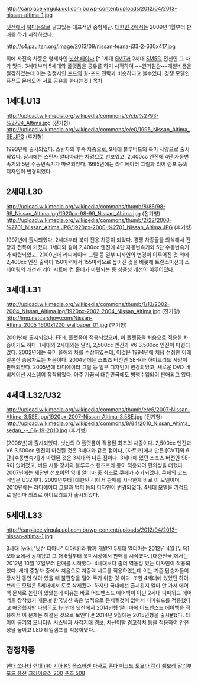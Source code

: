 http://carplace.virgula.uol.com.br/wp-content/uploads/2012/04/2013-nissan-altima-1.jpg

[[닛산]]에서 [[북미]]용으로 팔고있는 대표적인 중형세단. [[대한민국]]에서는 2009년 1월부터 판매를 하기 시작하였다.

http://s4.paultan.org/image/2013/09/nissan-teana-j33-2-630x417.jpg

위에 사진속 차종은 형제차인 [[닛산 티아나]].[* 1세대 [[SM7]]과 2세대 [[SM5]]의 전신인 그 차가 맞다. 3세대부터 5세대와 플랫폼을 공유를 하기 시작하여 ~~원가절감~~개발비용을 절감하였는데 이는 경쟁사인 [[포드]]의 원-포드 전략과 비슷하다고 볼수있다. 경쟁 모델인 퓨전도 몬데오와 서로 공유를 한다는것.]
[[목차]]
== 1세대.U13 ==

http://upload.wikimedia.org/wikipedia/commons/c/cb/%2793-%2794_Altima.jpg
(전기형)
http://upload.wikimedia.org/wikipedia/commons/e/e0/1995_Nissan_Altima_SE.JPG
(후기형)

1993년에 출시되었다. 스탄자의 후속 차종으로, 9세대 블루버드의 북미 사양으로 출시되었다. 당시에는 스탄자 알티마라는 차명으로 선보였고, 2,400cc 엔진에 4단 자동변속기와 5단 수동변속기가 마련되었다. 1995년에는 라디에이터 그릴과 리어 램프 등의 디자인이 변경되었다.

== 2세대.L30 ==

http://upload.wikimedia.org/wikipedia/commons/thumb/8/86/98-99_Nissan_Altima.jpg/1920px-98-99_Nissan_Altima.jpg
(전기형)
http://upload.wikimedia.org/wikipedia/commons/thumb/2/22/2000-%2701_Nissan_Altima.JPG/1920px-2000-%2701_Nissan_Altima.JPG
(후기형)

1997년에 출시되었다. 2세대부터 북미 전용 차종이 되었다. 경쟁 차종들을 의식해서 전장과 전폭이 커졌다. 1세대와 같이 2,400cc 엔진에 4단 자동변속기와 5단 수동변속기가 마련되었고, 2000년에 라디에이터 그릴 등 일부 디자인의 변경이 이루어진 것 외에 2,400cc 엔진 출력이 150마력에서 155마력으로 높아진 것을 비롯해 트랜스미션과 스티어링의 개선과 리어 시트에 컵 홀더가 마련되는 등 상품성 개선이 이루어졌다.

== 3세대.L31 ==

http://upload.wikimedia.org/wikipedia/commons/thumb/1/13/2002-2004_Nissan_Altima.jpg/1920px-2002-2004_Nissan_Altima.jpg
(전기형)
http://img.netcarshow.com/Nissan-Altima_2005_1600x1200_wallpaper_01.jpg
(후기형)

2001년에 출시되었다. FF-L 플랫폼이 적용되었으며, 이 플랫폼을 처음으로 적용한 차종이기도 하다. 1세대와 2세대와는 달리, 2,500cc 엔진과 V6 3,500cc 엔진이 마련되었다. 2002년에는 북미 올해의 차를 수상하였는데, 이것은 1994년에 처음 선정한 이래 일본산 승용차로는 처음이다. 2004년에는 스포츠 버전인 SE-R과 하이브리드 사양이 판매되었다. 2005년에 라디에이터 그릴 등 일부 디자인이 변경되었고, 새로운 DVD 네비게이션 시스템이 장착되었다. 아주 가끔식 대한민국에도 병행수입되어 판매되고 있다.

== 4세대.L32/U32 ==

http://upload.wikimedia.org/wikipedia/commons/thumb/e/e6/2007-Nissan-Altima-3.5SE.jpg/1920px-2007-Nissan-Altima-3.5SE.jpg
(전기형)
http://upload.wikimedia.org/wikipedia/commons/8/84/2010_Nissan_Altima_sedan_--_06-19-2010.jpg
(후기형)

[2006년]에 출시되었다. 닛산의 D 플랫폼이 적용된 최초의 차종이다. 2,500cc 엔진과 V6 3,500cc 엔진이 마련된 것은 3세대와 같은 점이나, [자트코]에서 만든 [CVT]와 6단 [수동변속기]가 마련된 것은 3세대와 다른 점이다. 3세대에 있던 스포츠 버전인 SE-R이 없어졌고, 버튼 시동 장치와 블루투스 핸즈프리 등이 적용되어 편의성을 더했다. 2007년에는 세단만 선보이던 역대 알티마 중 최초로 쿠페가 추가되었다. 쿠페의 코드 네임은 U32이다. 2009년부터 [대한민국]에서 판매를 시작한게 바로 이 모델이며, 2010년에는 라디에이터 그릴과 범퍼 등의 디자인이 변경되었다. 4세대 모델을 기점으로 알티마 최초로 하이브리드가 출시되었다.

== 5세대.L33 ==

http://carplace.virgula.uol.com.br/wp-content/uploads/2012/04/2013-nissan-altima-1.jpg

3세대 [wiki:"닛산 티아나" 티아나]와 함께 개발된 5세대 알티마는 2012년 4월 [뉴욕] 모터쇼에서 공개됬고 그 해 6월부터 북미시장에서 판매를 시작했다. [대한민국]에서는 2012년 10월 17일부터 판매를 시작했다. 4세대보다 좀더 역동성 있는 디자인이 적용되었다. 세계 중형차 중에서 처음으로 저중력 시트를 적용하였는데 이는 기존 탑승자들이 장시간 동안 앉아 있을 때 불편함을 덜어 주기 위한 것 이다. 또한 4세대에 있었던 하이브리드 모델은 5세대에서 도로 삭제됬다. 하지만 국내에선 출시된지 얼마 안 가서 에어백 문제로 논란이 있었는데 이유는 바로 어드밴스드 에어백이 아닌 2세대 디파워드 에어백을 장착했기 때문.[http://sports.chosun.com/news/ntype.htm?id=201212050100020130001518&servicedate=20121204 #] 한국닛산 측은 법적으로 문제될것이 없어서 디파워드를 적용했다고 해명했지만 다행히도 1년만에 닛산에서 2014년형 알티마에 어드밴스드 에어백을 적용해서 이 문제는 해결된 것으로 보인다.[http://news.naver.com/main/read.nhn?mode=LSD&mid=sec&sid1=103&oid=417&aid=0000019116 #] 2014년 9월에는 2015년형을 출시[http://ilyo.co.kr/?ac=article_view&entry_id=93077 #]했다. 타이어 공기압 모니터링 시스템과 사각지대 경보, 차선이탈 경고장치 등을 적용하여 안전성을 높이고 LED 테일램프를 적용하였다.

== 경쟁차종 ==
[[현대 쏘나타]]
[[현대 i40]]
[[기아 K5]]
[[폭스바겐 파사트]]
[[혼다 어코드]]
[[토요타 캠리]]
[[쉐보레 말리부]]
[[포드 퓨전]]
[[크라이슬러 200]]
[[푸조 508]]
